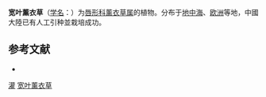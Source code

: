 {{Speciesbox
| status = 
| status_system = 
| image = Lavandula latifolia DehesaBoyalPuertollano.jpg
| genus = Lavandula
| species = latifolia
| authority = Medik., 1787
}}

'''宽叶薰衣草'''（[[学名|学名]]：{{lang|la|''Lavandula latifolia''}}）为[[唇形科|唇形科]][[薰衣草属|薰衣草属]]的植物。分布于[[地中海|地中海]]、[[欧洲|欧洲]]等地，中國大陸已有人工引种並栽培成功。

== 参考文献 ==
<div class="references-small">
* {{cite web| url =http://www.bioinfo.cn/db05/KmzwSpecies.php?action=view&id=31002| title =宽叶薰衣草| work =《中国高等植物数据库全库》| publisher =中国科学院微生物研究所| author =昆明植物研究所| accessdate =2009-02-26| deadurl =yes| archiveurl =https://web.archive.org/web/20160305061955/http://www.bioinfo.cn/db05/KmzwSpecies.php?action=view&id=31002| archivedate =2016-03-05}}
</div>
{{Taxonbar|from=Q905916}}

[[Category:藥用植物|灌]]
[[Category:薰衣草属|宽叶薰衣草]]


{{藥用植物小作品}}